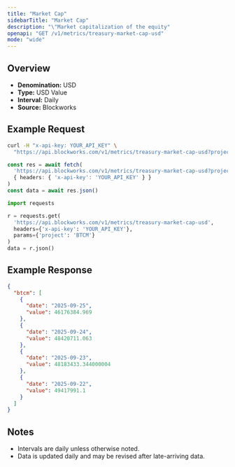 ```yaml
---
title: "Market Cap"
sidebarTitle: "Market Cap"
description: "\"Market capitalization of the equity"
openapi: "GET /v1/metrics/treasury-market-cap-usd"
mode: "wide"
---
```


## Overview

- **Denomination:** USD
- **Type:** USD Value
- **Interval:** Daily
- **Source:** Blockworks

## Example Request

<CodeGroup>

```bash cURL
curl -H "x-api-key: YOUR_API_KEY" \
  "https://api.blockworks.com/v1/metrics/treasury-market-cap-usd?project=BTCM"
```

```typescript TypeScript
const res = await fetch(
  'https://api.blockworks.com/v1/metrics/treasury-market-cap-usd?project=BTCM',
  { headers: { 'x-api-key': 'YOUR_API_KEY' } }
)
const data = await res.json()
```

```python Python
import requests

r = requests.get(
  'https://api.blockworks.com/v1/metrics/treasury-market-cap-usd',
  headers={'x-api-key': 'YOUR_API_KEY'},
  params={'project': 'BTCM'}
)
data = r.json()
```

</CodeGroup>

## Example Response

```json
{
  "btcm": [
    {
      "date": "2025-09-25",
      "value": 46176384.969
    },
    {
      "date": "2025-09-24",
      "value": 48420711.063
    },
    {
      "date": "2025-09-23",
      "value": 48183433.344000004
    },
    {
      "date": "2025-09-22",
      "value": 49417991.1
    }
  ]
}
```

## Notes
- Intervals are daily unless otherwise noted.
- Data is updated daily and may be revised after late-arriving data.